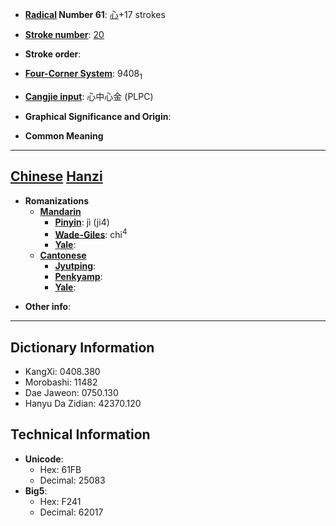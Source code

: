 * '''[[Wiktionary:Chinese radical index| Radical]] Number 61''': [[Wiktionary:Chinese radical index 心|心]]+17 strokes

* '''[[Wiktionary:Chinese total strokes index|Stroke number]]''': [[Wiktionary:Chinese total strokes index 20|20]]

* '''Stroke order''': 

* '''[[Wiktionary:Chinese four corner index|Four-Corner System]]''': 9408<sub>1</sub>

* '''[[Wiktionary:Chinese Cangjie index|Cangjie input]]''': 心中心金 (PLPC)

* '''Graphical Significance and Origin''': 

* '''Common Meaning'''

----

== [[Chinese]] [[Hanzi]] ==

* '''Romanizations'''
** '''[[Mandarin]]'''
*** '''[[Pinyin]]''': jì (ji4)
*** '''[[Wade-Giles]]''': chi<sup>4</sup>
*** '''[[Yale]]''': 
** '''[[Cantonese]]'''
*** '''[[Jyutping]]''':
*** '''[[Penkyamp]]''': 
*** '''[[Yale]]''': 

* '''Other info''': 

----

== Dictionary Information ==

* KangXi: 0408.380
* Morobashi: 11482
* Dae Jaweon: 0750.130
* Hanyu Da Zidian: 42370.120

== Technical Information ==

* '''Unicode''':
** Hex: 61FB
** Decimal: 25083
* '''Big5''':
** Hex: F241
** Decimal: 62017
